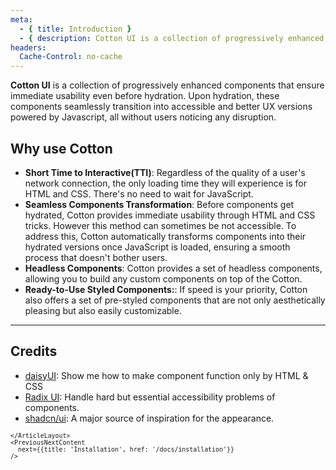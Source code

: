 ```yaml
---
meta:
  - { title: Introduction }
  - { description: Cotton UI is a collection of progressively enhanced components that ensure immediate usability even before hydration. Upon hydration these components seamlessly transition into accessible and better UX versions powered by Javascript. All without users noticing any disruption. }
headers:
  Cache-Control: no-cache
---
```



<ContentLayout>
  <MainContentLayout>
    <ArticleLayout section="Getting Started" title="Introduction">

**Cotton UI** is a collection of progressively enhanced components that ensure immediate usability even before hydration. Upon hydration, these components seamlessly transition into accessible and better UX versions powered by Javascript, all without users noticing any disruption.

## Why use Cotton

- **Short Time to Interactive(TTI)**: Regardless of the quality of a user's network connection, the only loading time they will experience is for HTML and CSS. There's no need to wait for JavaScript.
- **Seamless Components Transformation**: Before components get hydrated, Cotton provides immediate usability through HTML and CSS tricks. However this method can sometimes be not accessible. To address this, Cotton automatically transforms components into their hydrated versions once JavaScript is loaded, ensuring a smooth process that doesn't bother users.
- **Headless Components**: Cotton provides a set of headless components, allowing you to build any custom components on top of the Cotton.
- **Ready-to-Use Styled Components:**: If speed is your priority, Cotton also offers a set of pre-styled components that are not only aesthetically pleasing but also easily customizable.

---

## Credits

- [daisyUI](https://daisyui.com): Show me how to make component function only by HTML & CSS
- [Radix UI](https://www.radix-ui.com): Handle hard but essential accessibility problems of components.
- [shadcn/ui](https://ui.shadcn.com): A major source of inspiration for the appearance.

<small />

    </ArticleLayout>
    <PreviousNextContent 
      next={{title: 'Installation', href: '/docs/installation'}}
    />
  </MainContentLayout>
  <TableOfContents headings={[
    {title: 'Why use Cotton', id: 'why-use-cotton'},
    {title: 'Credits', id: 'credits'}
  ]}/>
</ContentLayout>